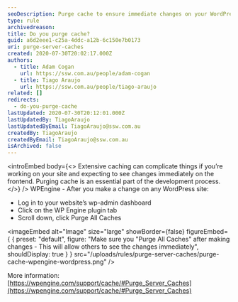 ```yaml
---
seoDescription: Purge cache to ensure immediate changes on your WordPress site.
type: rule
archivedreason:
title: Do you purge cache?
guid: a6d2eee1-c25a-4ddc-a12b-6c150e7b0173
uri: purge-server-caches
created: 2020-07-30T20:02:17.000Z
authors:
  - title: Adam Cogan
    url: https://ssw.com.au/people/adam-cogan
  - title: Tiago Araujo
    url: https://ssw.com.au/people/tiago-araujo
related: []
redirects:
  - do-you-purge-cache
lastUpdated: 2020-07-30T20:12:01.000Z
lastUpdatedBy: TiagoAraujo
lastUpdatedByEmail: TiagoAraujo@ssw.com.au
createdBy: TiagoAraujo
createdByEmail: TiagoAraujo@ssw.com.au
isArchived: false
---
```


<introEmbed
  body={<>
Extensive caching can complicate things if you’re working on your site and expecting to see changes immediately on the frontend. Purging cache is an essential part of the development process.
  </>}
/>
WPEngine - After you make a change on any WordPress site:

- Log in to your website’s wp-admin dashboard
- Click on the WP Engine plugin tab
- Scroll down, click Purge All Caches


<imageEmbed
  alt="Image"
  size="large"
  showBorder={false}
  figureEmbed={ {
    preset: "default",
    figure: "Make sure you \"Purge All Caches\" after making changes - This will allow others to see the changes immediately",
    shouldDisplay: true
  } }
  src="/uploads/rules/purge-server-caches/purge-cache-wpengine-wordpress.png"
/>

More information: [https://wpengine.com/support/cache/#Purge_Server_Caches](https://wpengine.com/support/cache/#Purge_Server_Caches)
